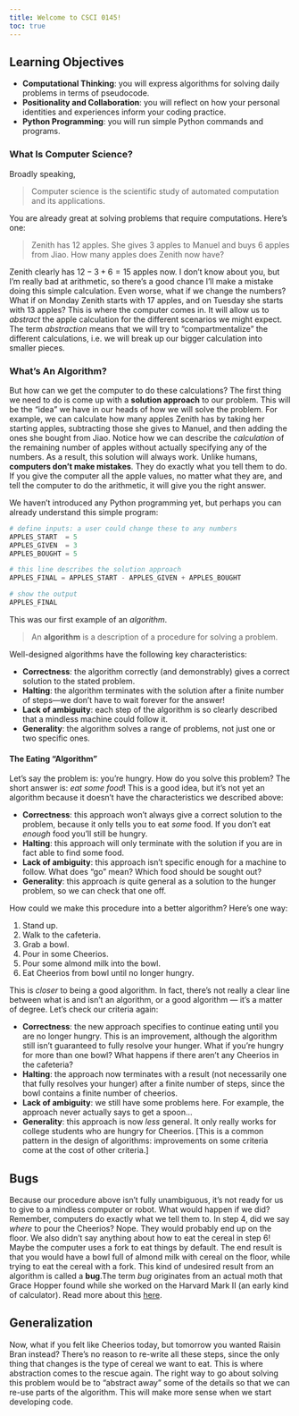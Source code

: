```yaml
---
title: Welcome to CSCI 0145!
toc: true
---
```


## Learning Objectives

- **Computational Thinking**: you will express algorithms for solving daily problems in terms of pseudocode. 
- **Positionality and Collaboration**: you will reflect on how your personal identities and experiences inform your coding practice. 
- **Python Programming**: you will run simple Python commands and programs. 

### What Is Computer Science?

Broadly speaking, 

> Computer science is the scientific study of automated computation and its applications. 

You are already great at solving problems that require computations. Here's one: 

>  Zenith has 12 apples.
>  She gives 3 apples to Manuel and buys 6 apples from Jiao.
>  How many apples does Zenith now have?

Zenith clearly has $12 - 3 + 6 = 15$ apples now.
I don't know about you, but I'm really bad at arithmetic, so there's a good chance I'll make a mistake doing this simple calculation.
Even worse, what if we change the numbers?
What if on Monday Zenith starts with 17 apples, and on Tuesday she starts with 13 apples?
This is where the computer comes in.
It will allow us to *abstract* the apple calculation for the different scenarios we might expect.
The term *abstraction* means that we will try to "compartmentalize" the different calculations, i.e. we will break up our bigger calculation into smaller pieces.

### What's An Algorithm?

But how can we get the computer to do these calculations?
The first thing we need to do is come up with a **solution approach** to our problem.
This will be the "idea" we have in our heads of how we will solve the problem.
For example, we can calculate how many apples Zenith has by taking her starting apples, subtracting those she gives to Manuel, and then adding the ones she bought from Jiao.
Notice how we can describe the *calculation* of the remaining number of apples without actually specifying any of the numbers. 
As a result, this solution will always work.
Unlike humans, **computers don't make mistakes**.
They do exactly what you tell them to do.
If you give the computer all the apple values, no matter what they are, and tell the computer to do the arithmetic, it will give you the right answer.

We haven't introduced any Python programming yet, but perhaps you can already understand this simple program: 

```python
# define inputs: a user could change these to any numbers
APPLES_START  = 5
APPLES_GIVEN  = 3
APPLES_BOUGHT = 5

# this line describes the solution approach
APPLES_FINAL = APPLES_START - APPLES_GIVEN + APPLES_BOUGHT

# show the output
APPLES_FINAL
```

This was our first example of an *algorithm*. 

> An **algorithm** is a description of a procedure for solving a problem. 

Well-designed algorithms have the following key characteristics: 

- **Correctness**: the algorithm correctly (and demonstrably) gives a correct solution to the stated problem. 
- **Halting**: the algorithm terminates with the solution after a finite number of steps---we don't have to wait forever for the answer! 
- **Lack of ambiguity**: each step of the algorithm is so clearly described  that a mindless machine could follow it. 
- **Generality**: the algorithm solves a range of problems, not just one or two specific ones. 

#### The Eating "Algorithm"

Let's say the problem is: you're hungry. 
How do you solve this problem? 
The short answer is: *eat some food*! 
This is a good idea, but it's not yet an algorithm because it doesn't have the characteristics we described above: 

- **Correctness**: this approach won't always give a correct solution to the problem, because it only tells you to eat *some* food. If you don't eat *enough* food you'll still be hungry. 
- **Halting**: this approach will only terminate with the solution if you are in fact able to find some food. 
- **Lack of ambiguity**: this approach isn't specific enough for a machine to follow. What does "go" mean? Which food should be sought out?
- **Generality**: this approach *is* quite general as a solution to the hunger problem, so we can check that one off. 

How could we make this procedure into a better algorithm? Here's one way: 

1. Stand up.
2. Walk to the cafeteria.
3. Grab a bowl.
4. Pour in some Cheerios.
5. Pour some almond milk into the bowl.
6. Eat Cheerios from bowl until no longer hungry.

This is *closer* to being a good algorithm. [In fact, there's not really a clear line between what is and isn't an algorithm, or a good algorithm --- it's a matter of degree.]{.aside} 
Let's check our criteria again: 

- **Correctness**: the new approach specifies to continue eating until you are no longer hungry. This is an improvement, although the algorithm still isn't guaranteed to fully resolve your hunger. What if you're hungry for more than one bowl? What happens if there aren't any Cheerios in the cafeteria? 
- **Halting**: the approach now terminates with a result (not necessarily one that fully resolves your hunger) after a finite number of steps, since the bowl contains a finite number of cheerios. 
- **Lack of ambiguity**: we still have some problems here. For example, the approach never actually says to get a spoon...
- **Generality**: this approach is now *less* general. It only really works for college students who are hungry for Cheerios. [This is a common pattern in the design of algorithms: improvements on some criteria come at the cost of other criteria.]

## Bugs

Because our procedure above isn't fully unambiguous, it's not ready for us to give to a mindless computer or robot. 
What would happen if we did? 
Remember, computers do exactly what we tell them to. 
In step 4, did we say *where* to pour the Cheerios? Nope. 
They would probably end up on the floor. 
We also didn't say anything about how to eat the cereal in step 6! 
Maybe the computer uses a fork to eat things by default. 
The end result is that you would have a bowl full of almond milk with cereal on the floor, while trying to eat the cereal with a fork. 
This kind of undesired result from an algorithm is called a **bug**.[The term *bug* originates from an actual moth that Grace Hopper found while she worked on the Harvard Mark II (an early kind of calculator). Read more about this [here](https://en.wikipedia.org/wiki/Software_bug).]{.aside}

## Generalization

Now, what if you felt like Cheerios today, but tomorrow you wanted Raisin Bran instead? There's no reason to re-write all these steps, since the only thing that changes is the type of cereal we want to eat. This is where abstraction comes to the rescue again. The right way to go about solving this problem would be to "abstract away" some of the details so that we can re-use parts of the algorithm. This will make more sense when we start developing code.























